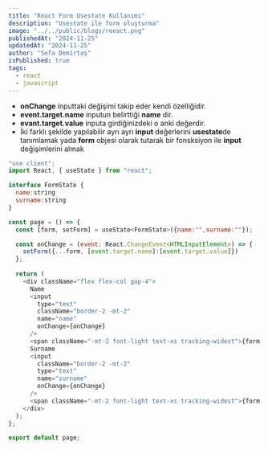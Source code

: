```yaml
---
title: "React Form Usestate Kullanımı"
description: "Usestate ile form oluşturma"
image: "../../public/blogs/reeact.png"
publishedAt: "2024-11-25"
updatedAt: "2024-11-25"
author: "Sefa Demirtaş"
isPublished: true
tags:
  - react
  - javascript
---
```


- **onChange** inputtaki değişimi takip eder kendi özelliğidir.
- **event.target.name** inputun belirttiği **name** dir.
- **evant.target.value** inputa girdiğinizdeki o anki değerdir.
- İki farklı şekilde yapılabilir ayrı ayrı **input** değerlerini **usestate**de tanımlamak yada **form** objesi olarak tutarak bir fonsksiyon ile **input** değişimlerini almak


```js
"use client";
import React, { useState } from "react";

interface FormState {
  name:string
  surname:string
}

const page = () => {
  const [form, setForm] = useState<FormState>({name:"",surname:""});

  const onChange = (event: React.ChangeEvent<HTMLInputElement>) => {
    setForm({...form, [event.target.name]:[event.target.value]})
  };
 
  return (
    <div className="flex flex-col gap-4">
      Name
      <input
        type="text"
        className="border-2 -mt-2"
        name="name"
        onChange={onChange}
      />
      <span className="-mt-2 font-light text-xs tracking-widest">{form.name}</span>
      Surname
      <input
        className="border-2 -mt-2"
        type="text"
        name="surname"
        onChange={onChange}
      />
      <span className="-mt-2 font-light text-xs tracking-widest">{form.surname}</span>
    </div>
  );
};

export default page;
```